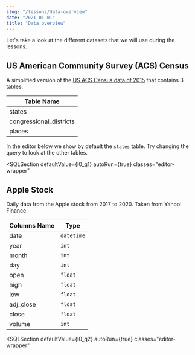 ```yaml
---
slug: "/lessons/data-overview"
date: "2021-01-01"
title: "Data overview"
---
```



Let's take a look at the different datasets that we will use during the lessons.

## US American Community Survey (ACS) Census

A simplified version of the [US ACS Census data of 2015](https://www.census.gov/programs-surveys/acs/technical-documentation/table-and-geography-changes/2015/1-year.html)
that contains 3 tables:

| Table Name              |
| ----------------------- |
| states                  |
| congressional_districts |
| places                  |

In the editor below we show by default the `states` table.
Try changing the query to look at the other tables.


<SQLSection
    defaultValue={l0_q1}
    autoRun={true}
    classes="editor-wrapper"
></SQLSection>

## Apple Stock

Daily data from the Apple stock from 2017 to 2020. Taken from Yahoo! Finance.

| Columns Name | Type       |
| ------------ | ---------- |
| date         | `datetime` |
| year         | `int`      |
| month        | `int`      |
| day          | `int`      |
| open         | `float`    |
| high         | `float`    |
| low          | `float`    |
| adj_close    | `float`    |
| close        | `float`    |
| volume       | `int`      |


<SQLSection
    defaultValue={l0_q2}
    autoRun={true}
    classes="editor-wrapper"
></SQLSection>
